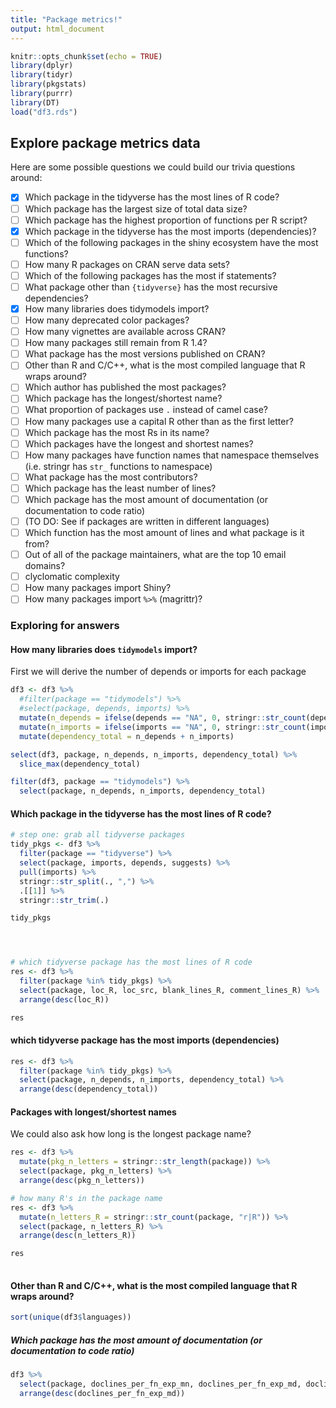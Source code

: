 ```yaml
---
title: "Package metrics!"
output: html_document
---
```


```r
knitr::opts_chunk$set(echo = TRUE)
library(dplyr)
library(tidyr)
library(pkgstats)
library(purrr)
library(DT)
load("df3.rds")
```

## Explore package metrics data

Here are some possible questions we could build our trivia questions around:

* [x] Which package in the tidyverse has the most lines of R code?
* [ ] Which package has the largest size of total data size?
* [ ] Which package has the highest proportion of functions per R script?
* [x] Which package in the tidyverse has the most imports (dependencies)?
* [ ] Which of the following packages in the shiny ecosystem have the most functions?
* [ ] How many R packages on CRAN serve data sets?
* [ ] Which of the following packages has the most if statements?
* [ ] What package other than `{tidyverse}` has the most recursive dependencies?
* [x] How many libraries does tidymodels import?
* [ ] How many deprecated color packages?
* [ ] How many vignettes are available across CRAN?
* [ ] How many packages still remain from R 1.4?
* [ ] What package has the most versions published on CRAN?
* [ ] Other than R and C/C++, what is the most compiled language that R wraps around?
* [ ] Which author has published the most packages?
* [ ] Which package has the longest/shortest name?
* [ ] What proportion of packages use `.` instead of camel case?
* [ ] How many packages use a capital R other than as the first letter?
* [ ] Which package has the most Rs in its name?
* [ ] Which packages have the longest and shortest names?
* [ ] How many packages have function names that namespace themselves (i.e. stringr has `str_` functions to namespace)
* [ ] What package has the most contributors?
* [ ] Which package has the least number of lines?
* [ ] Which package has the most amount of documentation (or documentation to code ratio)
* [ ] (TO DO: See if packages are written in different languages)
* [ ] Which function has the most amount of lines and what package is it from?
* [ ] Out of all of the package maintainers, what are the top 10 email domains?
* [ ] clyclomatic complexity
* [ ] How many packages import Shiny?
* [ ] How many packages import `%>%` (magrittr)?


### Exploring for answers

#### How many libraries does `tidymodels` import?

First we will derive the number of depends or imports for each package


```r
df3 <- df3 %>%
  #filter(package == "tidymodels") %>%
  #select(package, depends, imports) %>%
  mutate(n_depends = ifelse(depends == "NA", 0, stringr::str_count(depends, ",") + 1)) %>%
  mutate(n_imports = ifelse(imports == "NA", 0, stringr::str_count(imports, ",") + 1)) %>%
  mutate(dependency_total = n_depends + n_imports)

select(df3, package, n_depends, n_imports, dependency_total) %>%
  slice_max(dependency_total)

filter(df3, package == "tidymodels") %>%
  select(package, n_depends, n_imports, dependency_total)
```

#### Which package in the tidyverse has the most lines of R code?

```r
# step one: grab all tidyverse packages
tidy_pkgs <- df3 %>%
  filter(package == "tidyverse") %>%
  select(package, imports, depends, suggests) %>%
  pull(imports) %>%
  stringr::str_split(., ",") %>%
  .[[1]] %>%
  stringr::str_trim(.)

tidy_pkgs




# which tidyverse package has the most lines of R code
res <- df3 %>%
  filter(package %in% tidy_pkgs) %>%
  select(package, loc_R, loc_src, blank_lines_R, comment_lines_R) %>%
  arrange(desc(loc_R))

res
```

#### which tidyverse package has the most imports (dependencies)

```r
res <- df3 %>%
  filter(package %in% tidy_pkgs) %>%
  select(package, n_depends, n_imports, dependency_total) %>%
  arrange(desc(dependency_total))
```

#### Packages with longest/shortest names

We could also ask how long is the longest package name?

```r
res <- df3 %>%
  mutate(pkg_n_letters = stringr::str_length(package)) %>%
  select(package, pkg_n_letters) %>%
  arrange(desc(pkg_n_letters))

# how many R's in the package name
res <- df3 %>%
  mutate(n_letters_R = stringr::str_count(package, "r|R")) %>%
  select(package, n_letters_R) %>%
  arrange(desc(n_letters_R))

res
  
```
#### Other than R and C/C++, what is the most compiled language that R wraps around?

```r
sort(unique(df3$languages))
```

##### Which package has the most amount of documentation (or documentation to code ratio)

```r
df3 %>%
  select(package, doclines_per_fn_exp_mn, doclines_per_fn_exp_md, doclines_per_fn_not_exp_mn, doclines_per_fn_not_exp_md, docchars_per_par_exp_mn, docchars_per_par_exp_md) %>%
  arrange(desc(doclines_per_fn_exp_md))
```

